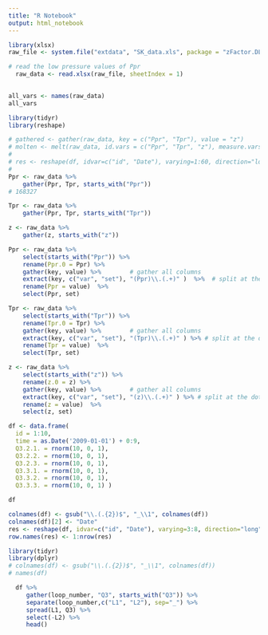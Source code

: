 ```yaml
---
title: "R Notebook"
output: html_notebook
---
```


```r
library(xlsx)
raw_file <- system.file("extdata", "SK_data.xls", package = "zFactor.DL")

# read the low pressure values of Ppr
  raw_data <- read.xlsx(raw_file, sheetIndex = 1)
  
```


```r
all_vars <- names(raw_data)
all_vars
```


```r
library(tidyr)
library(reshape)

# gathered <- gather(raw_data, key = c("Ppr", "Tpr"), value = "z")
# molten <- melt(raw_data, id.vars = c("Ppr", "Tpr", "z"), measure.vars = c("Ppr", "Tpr"), variable.name = "z")
# 
# res <- reshape(df, idvar=c("id", "Date"), varying=1:60, direction="long", sep="_")
# 
Ppr <- raw_data %>%
    gather(Ppr, Tpr, starts_with("Ppr"))
# 168327

Tpr <- raw_data %>%
    gather(Ppr, Tpr, starts_with("Tpr"))

z <- raw_data %>%
    gather(z, starts_with("z"))
```




```r
Ppr <- raw_data %>%
    select(starts_with("Ppr")) %>%
    rename(Ppr.0 = Ppr) %>%
    gather(key, value) %>%        # gather all columns
    extract(key, c("var", "set"), "(Ppr)\\.(.+)" )  %>%  # split at the dot
    rename(Ppr = value)  %>%
    select(Ppr, set)

Tpr <- raw_data %>%
    select(starts_with("Tpr")) %>%
    rename(Tpr.0 = Tpr) %>%
    gather(key, value) %>%        # gather all columns
    extract(key, c("var", "set"), "(Tpr)\\.(.+)" ) %>% # split at the dot
    rename(Tpr = value)  %>%
    select(Tpr, set)

z <- raw_data %>%
    select(starts_with("z")) %>%
    rename(z.0 = z) %>%
    gather(key, value) %>%        # gather all columns
    extract(key, c("var", "set"), "(z)\\.(.+)" ) %>% # split at the dot
    rename(z = value)  %>%
    select(z, set)
```



```r
df <- data.frame(
  id = 1:10,
  time = as.Date('2009-01-01') + 0:9,
  Q3.2.1. = rnorm(10, 0, 1),
  Q3.2.2. = rnorm(10, 0, 1),
  Q3.2.3. = rnorm(10, 0, 1),
  Q3.3.1. = rnorm(10, 0, 1),
  Q3.3.2. = rnorm(10, 0, 1),
  Q3.3.3. = rnorm(10, 0, 1) )

df
```

```r
colnames(df) <- gsub("\\.(.{2})$", "_\\1", colnames(df))
colnames(df)[2] <- "Date"
res <- reshape(df, idvar=c("id", "Date"), varying=3:8, direction="long", sep="_")
row.names(res) <- 1:nrow(res)
```


```r
library(tidyr)
library(dplyr)
# colnames(df) <- gsub("\\.(.{2})$", "_\\1", colnames(df))
# names(df)

  df %>%
     gather(loop_number, "Q3", starts_with("Q3")) %>% 
     separate(loop_number,c("L1", "L2"), sep="_") %>% 
     spread(L1, Q3) %>%
     select(-L2) %>%
     head()
```


